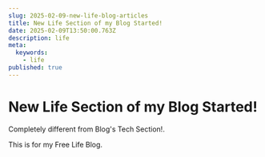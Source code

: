 ```yaml
---
slug: 2025-02-09-new-life-blog-articles
title: New Life Section of my Blog Started!
date: 2025-02-09T13:50:00.763Z
description: life
meta:
  keywords:
    - life
published: true
---
```


# New Life Section of my Blog Started!

Completely different from Blog's Tech Section!.

This is for my Free Life Blog.

